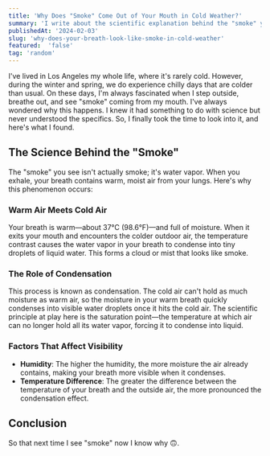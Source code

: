 ```yaml
---
title: 'Why Does "Smoke" Come Out of Your Mouth in Cold Weather?'
summary: 'I write about the scientific explanation behind the "smoke" you see when breathing out on cold days, revealing it's actually water vapor condensing into tiny droplets.'
publishedAt: '2024-02-03'
slug: 'why-does-your-breath-look-like-smoke-in-cold-weather'
featured:  'false'
tag: 'random'
---
```


I've lived in Los Angeles my whole life, where it's rarely cold. However, during the winter and spring, we do experience chilly days that are colder than usual. On these days, I'm always fascinated when I step outside, breathe out, and see "smoke" coming from my mouth. I've always wondered why this happens. I knew it had something to do with science but never understood the specifics. So, I finally took the time to look into it, and here's what I found.

## The Science Behind the "Smoke"

The "smoke" you see isn't actually smoke; it's water vapor. When you exhale, your breath contains warm, moist air from your lungs. Here's why this phenomenon occurs:

### Warm Air Meets Cold Air

Your breath is warm—about 37°C (98.6°F)—and full of moisture. When it exits your mouth and encounters the colder outdoor air, the temperature contrast causes the water vapor in your breath to condense into tiny droplets of liquid water. This forms a cloud or mist that looks like smoke.

### The Role of Condensation

This process is known as condensation. The cold air can't hold as much moisture as warm air, so the moisture in your warm breath quickly condenses into visible water droplets once it hits the cold air. The scientific principle at play here is the saturation point—the temperature at which air can no longer hold all its water vapor, forcing it to condense into liquid.

### Factors That Affect Visibility

- **Humidity**: The higher the humidity, the more moisture the air already contains, making your breath more visible when it condenses.
- **Temperature Difference**: The greater the difference between the temperature of your breath and the outside air, the more pronounced the condensation effect.

## Conclusion

So that next time I see "smoke" now I know why 🙃.